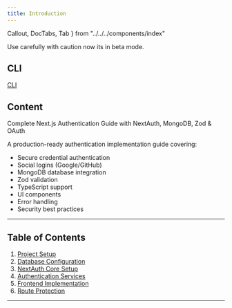 ```yaml
---
title: Introduction
---
```


  Callout,
  DocTabs,
  Tab
} from "../../../components/index"

<Callout type="warn" className="bg-border">
  Use carefully with caution now its in beta mode. 
</Callout>

## CLI
[CLI](/docs/authentication/mongodb/cli)

## Content
Complete Next.js Authentication Guide with NextAuth, MongoDB, Zod & OAuth

A production-ready authentication implementation guide covering:

- Secure credential authentication
- Social logins (Google/GitHub)
- MongoDB database integration
- Zod validation
- TypeScript support
- UI components
- Error handling
- Security best practices

---

## Table of Contents
1. [Project Setup](#ghg)
2. [Database Configuration](#2-database-configuration)
3. [NextAuth Core Setup](#3-nextauth-core-setup)
4. [Authentication Services](#4-authentication-services)
5. [Frontend Implementation](#5-frontend-implementation)
6. [Route Protection](#6-route-protection) 

---

